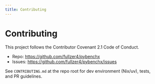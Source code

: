 ```yaml
---
title: Contributing
---
```


# Contributing

This project follows the Contributor Covenant 2.1 Code of Conduct.

- Repo: https://github.com/fullzer4/pybenchx
- Issues: https://github.com/fullzer4/pybenchx/issues

See `CONTRIBUTING.md` at the repo root for dev environment (Nix/uv), tests, and PR guidelines.
